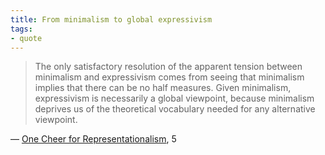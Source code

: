 ```yaml
---
title: From minimalism to global expressivism
tags:
- quote
---
```


> The only satisfactory resolution of the apparent tension between minimalism and expressivism comes from seeing that minimalism implies that there can be no half measures. Given minimalism, expressivism is necessarily a global viewpoint, because minimalism deprives us of the theoretical vocabulary needed for any alternative viewpoint.

— [One Cheer for Representationalism](/docs/phil/works/One Cheer for Representationalism.html), 5